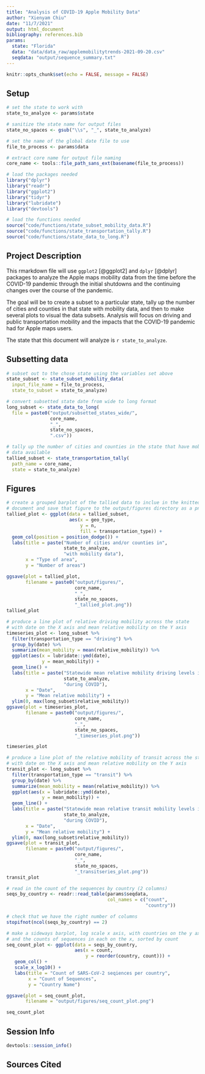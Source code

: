 ---
title: "Analysis of COVID-19 Apple Mobility Data"
author: "Xienyam Chiu"
date: "11/7/2021"
output: html_document
bibliography: references.bib
params:
  state: "Florida"
  data: "data/data_raw/applemobilitytrends-2021-09-20.csv"
  seqdata: "output/sequence_summary.txt"
---

```{r setup, include=FALSE}
knitr::opts_chunk$set(echo = FALSE, message = FALSE)
```

## Setup

```{r set-parameters}
# set the state to work with
state_to_analyze <- params$state

# sanitize the state name for output files
state_no_spaces <- gsub("\\s", "_", state_to_analyze)

# set the name of the global date file to use
file_to_process <- params$data

# extract core name for output file naming
core_name <- tools::file_path_sans_ext(basename(file_to_process))
```

```{r load-packages-functions}
# load the packages needed
library("dplyr")
library("readr")
library("ggplot2")
library("tidyr")
library("lubridate")
library("devtools")

# load the functions needed
source("code/functions/state_subset_mobility_data.R")
source("code/functions/state_transportation_tally.R")
source("code/functions/state_data_to_long.R")
```

## Project Description  

This rmarkdown file will use `ggplot2` [@ggplot2] and `dplyr` [@dplyr] packages to analyze the Apple maps mobility data from the time before the COVID-19 pandemic through the initial shutdowns and the continuing changes over the course of the pandemic.

The goal will be to create a subset to a particular state, tally up the number of cities and counties in that state with mobility data, and then to make several plots to visual the data subsets. Analysis will focus on driving and public transportation mobility and the impacts that the COVID-19 pandemic had for Apple maps users. 

The state that this document will analyze is `r state_to_analyze`.

## Subsetting data

```{r subset-state}
# subset out to the chose state using the variables set above
state_subset <- state_subset_mobility_data(
  input_file_name = file_to_process,
  state_to_subset = state_to_analyze)
```

```{r make-subset-long}
# convert subsetted state date from wide to long format
long_subset <- state_data_to_long(
  file = paste0("output/subsetted_states_wide/",
                core_name,
                "_",
                state_no_spaces,
                ".csv"))
```

```{r tallied_subset}
# tally up the number of cities and counties in the state that have mobility
# data available
tallied_subset <- state_transportation_tally(
  path_name = core_name,
  state = state_to_analyze)
```

## Figures

```{r plot-tallied}
# create a grouped barplot of the tallied data to inclue in the knitted
# document and save that figure to the output/figures directory as a png file
tallied_plot <- ggplot(data = tallied_subset,
                       aes(x = geo_type,
                           y = n,
                           fill = transportation_type)) +
  geom_col(position = position_dodge()) +
  labs(title = paste("Number of cities and/or counties in",
                     state_to_analyze,
                     "with mobility data"),
       x = "Type of area",
       y = "Number of areas")

ggsave(plot = tallied_plot,
       filename = paste0("output/figures/",
                         core_name,
                         "_",
                         state_no_spaces,
                         "_tallied_plot.png"))
tallied_plot
```

```{r plot-time-series}
# produce a line plot of relative driving mobility across the state
# with date on the X axis and mean relative mobility on the Y axis
timeseries_plot <- long_subset %>%
  filter(transportation_type == "driving") %>%
  group_by(date) %>%
  summarize(mean_mobility = mean(relative_mobility)) %>%
  ggplot(aes(x = lubridate::ymd(date),
             y = mean_mobility)) +
  geom_line() +
  labs(title = paste("Statewide mean relative mobility driving levels in",
                     state_to_analyze,
                     "during COVID"),
       x = "Date",
       y = "Mean relative mobility") +
  ylim(0, max(long_subset$relative_mobility))
ggsave(plot = timeseries_plot,
       filename = paste0("output/figures/",
                         core_name,
                         "_",
                         state_no_spaces,
                         "_timeseries_plot.png"))

timeseries_plot
```

```{r plot-transit-time-series}
# produce a line plot of the relative mobility of transit across the state
# with date on the X axis and mean relative mobility on the Y axis
transit_plot <- long_subset %>%
  filter(transportation_type == "transit") %>%
  group_by(date) %>%
  summarize(mean_mobility = mean(relative_mobility)) %>%
  ggplot(aes(x = lubridate::ymd(date),
             y = mean_mobility)) +
  geom_line() +
  labs(title = paste("Statewide mean relative transit mobility levels in",
                     state_to_analyze,
                     "during COVID"),
       x = "Date",
       y = "Mean relative mobility") +
  ylim(0, max(long_subset$relative_mobility))
ggsave(plot = transit_plot,
       filename = paste0("output/figures/",
                         core_name,
                         "_",
                         state_no_spaces,
                         "_transitseries_plot.png"))
transit_plot
```
```{r plot-sequence-data, fig.height=12}
# read in the count of the sequences by country (2 columns)
seqs_by_country <- readr::read_table(params$seqdata,
                                     col_names = c("count",
                                                   "country"))

# check that we have the right number of columns
stopifnot(ncol(seqs_by_country) == 2)

# make a sideways barplot, log scale x axis, with countries on the y axis
# and the counts of sequences in each on the x, sorted by count
seq_count_plot <- ggplot(data = seqs_by_country,
                         aes(x = count,
                             y = reorder(country, count))) +
   geom_col() +
   scale_x_log10() +
   labs(title = "Count of SARS-CoV-2 seqiences per country",
        x = "Count of Sequences",
        y = "Country Name")

ggsave(plot = seq_count_plot,
       filename = "output/figures/seq_count_plot.png")

seq_count_plot
```

## Session Info

```{r session-info}
devtools::session_info()
```

## Sources Cited

